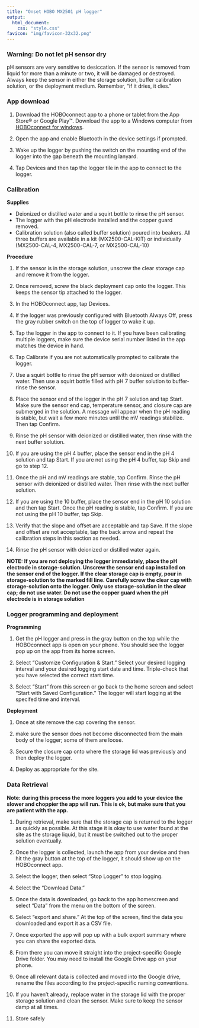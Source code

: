 ```yaml
---
title: "Onset HOBO MX2501 pH logger"
output: 
  html_document:
    css: "style.css"
favicon: "img/favicon-32x32.png"
---
```


### Warning: Do not let pH sensor dry
pH sensors are very sensitive to desiccation. If the sensor is removed from liquid for more than a minute or two, it will be damaged or destroyed. Always keep the sensor in either the storage solution, buffer calibration solution, or the deployment medium. Remember, "if it dries, it dies."

### App download

1. Download the HOBOconnect app to a phone or tablet from the App Store® or Google Play™. Download the app to a Windows computer from [HOBOconnect for windows](www.onsetcomp.com/products/software/hoboconnect).

2. Open the app and enable Bluetooth in the device settings if prompted.

3. Wake up the logger by pushing the switch on the mounting end of the logger into the gap beneath the mounting lanyard. 

4. Tap Devices and then tap the logger tile in the app to connect to the logger. 


### Calibration

**Supplies**

* Deionized or distilled water and a squirt bottle to rinse the pH sensor. 
* The logger with the pH electrode installed and the copper guard removed. 
* Calibration solution (also called buffer solution) poured into beakers. All three buffers are available in a kit (MX2500-CAL-KIT) or individually (MX2500-CAL-4, MX2500-CAL-7, or MX2500-CAL-10)

**Procedure**

1. If the sensor is in the storage solution, unscrew the clear storage cap and remove it from the logger.  

2. Once removed, screw the black deployment cap onto the logger. This keeps the sensor tip attached to the logger.

3. In the HOBOconnect app, tap Devices.

4. If the logger was previously configured with Bluetooth Always Off, press the gray rubber switch on the top of logger to wake it up. 

5. Tap the logger in the app to connect to it. If you have been calibrating multiple loggers, make sure the device serial number listed in the app matches the device in hand.

6. Tap Calibrate if you are not automatically prompted to calibrate the logger. 

7. Use a squirt bottle to rinse the pH sensor with deionized or distilled water. Then use a squirt bottle filled with pH 7 buffer solution to buffer-rinse the sensor. 

8. Place the sensor end of the logger in the pH 7 solution and tap Start. Make sure the sensor end cap, temperature sensor, and closure cap are submerged in the solution. A message will appear when the pH reading is stable, but wait a few more minutes until the mV readings stabilize. Then tap Confirm. 

9. Rinse the pH sensor with deionized or distilled water, then rinse with the next buffer solution. 

10. If you are using the pH 4 buffer, place the sensor end in the pH 4 solution and tap Start. If you are not using the pH 4 buffer, tap Skip and go to step 12. 

11. Once the pH and mV readings are stable, tap Confirm. Rinse the pH sensor with deionized or distilled water. Then rinse with the next buffer solution. 

12. If you are using the 10 buffer, place the sensor end in the pH 10 solution and then tap Start. Once the pH reading is stable, tap Confirm. If you are not using the pH 10 buffer, tap Skip. 

13. Verify that the slope and offset are acceptable and tap Save. If the slope and offset are not acceptable, tap the back arrow and repeat the calibration steps in this section as needed. 

14. Rinse the pH sensor with deionized or distilled water again. 

**NOTE: If you are not deploying the logger immediately, place the pH electrode in storage-solution. Unscrew the sensor end cap installed on the sensor end of the logger. If the clear storage cap is empty, pour in storage-solution to the marked fill line. Carefully screw the clear cap with storage-solution onto the logger. Only use storage-solution in the clear cap; do not use water. Do not use the copper guard when the pH electrode is in storage solution**

### Logger programming and deployment

**Programming**

1. Get the pH logger and press in the gray button on the top while the HOBOconnect app is open on your phone. You should see the logger pop up on the app from its home screen.

1. Select "Customize Configuration & Start." Select your desired logging interval and your desired logging start date and time. Triple-check that you have selected the correct start time.

1. Select "Start" from this screen or go back to the home screen and select "Start with Saved Configuration." The logger will start logging at the specifed time and interval. 

**Deployment**

1. Once at site remove the cap covering the sensor.

2. make sure the sensor does not become disconnected from the main body of the logger; some of them are loose.

3. Secure the closure cap onto where the storage lid was previously and then deploy the logger.

4. Deploy as appropriate for the site.

### Data Retrieval 
**Note: during this process the more loggers you add to your device the slower and choppier the app will run. This is ok, but make sure that you are patient with the app.**

1. During retrieval, make sure that the storage cap is returned to the logger as quickly as possible. At this stage it is okay to use water found at the site as the storage liquid, but it must be switched out to the proper solution eventually.

1. Once the logger is collected, launch the app from your device and then hit the gray button at the top of the logger, it should show up on the HOBOconnect app.

1. Select the logger, then select "Stop Logger" to stop logging.

1. Select the “Download Data."

1. Once the data is downloaded, go back to the app homescreen and select “Data” from the menu on the bottom of the screen.

1. Select “export and share.” At the top of the screen, find the data you downloaded and export it as a CSV file.

1. Once exported the app will pop up with a bulk export summary where you can share the exported data.

1. From there you can move it straight into the project-specific Google Drive folder. You may need to install the Google Drive app on your phone. 

1. Once all relevant data is collected and moved into the Google drive, rename the files according to the project-specific naming conventions. 

1. If you haven't already, replace water in the storage lid with the proper storage solution and clean the sensor. Make sure to keep the sensor damp at all times.

1. Store safely

<br />
<br />

